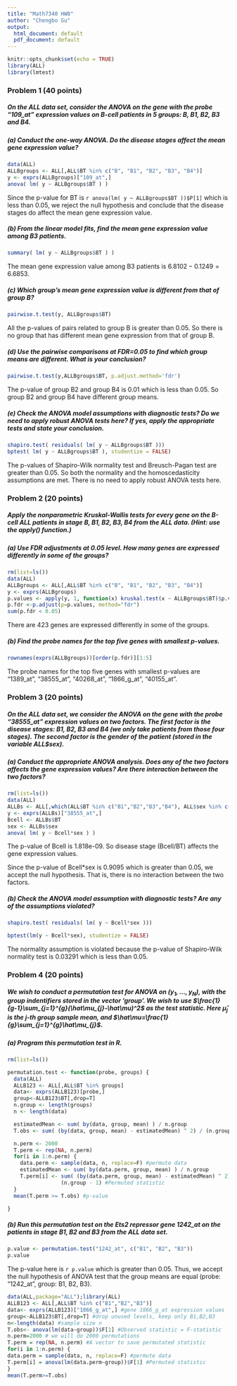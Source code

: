 ```yaml
---
title: "Math7340 HW8"
author: "Chengbo Gu"
output:
  html_document: default
  pdf_document: default
---
```


```r
knitr::opts_chunk$set(echo = TRUE)
library(ALL)
library(lmtest)
```

### Problem 1 (40 points)

##### On the ALL data set, consider the ANOVA on the gene with the probe “109_at” expression values on B-cell patients in 5 groups: B, B1, B2, B3 and B4.
##### (a) Conduct the one-way ANOVA. Do the disease stages affect the mean gene expression value?

```r
data(ALL)
ALLBgroups <- ALL[,ALL$BT %in% c("B", "B1", "B2", "B3", "B4")]
y <- exprs(ALLBgroups)["109_at",]
anova( lm( y ~ ALLBgroups$BT ) )
```

Since the p-value for BT is `r anova(lm( y ~ ALLBgroups$BT ))$P[1]` which is less than 0.05, we reject the null hypothesis and conclude that the disease stages do affect the mean gene expression value.


##### (b) From the linear model fits, find the mean gene expression value among B3 patients.

```r
summary( lm( y ~ ALLBgroups$BT ) )
```
The mean gene expression value among B3 patients is $6.8102-0.1249=6.6853$.

##### (c) Which group’s mean gene expression value is different from that of group B?

```r
pairwise.t.test(y, ALLBgroups$BT)
```

All the p-values of pairs related to group B is greater than 0.05. So there is no group that has different mean gene expression from that of group B.

##### (d) Use the pairwise comparisons at FDR=0.05 to find which group means are different. What is your conclusion?

```r
pairwise.t.test(y,ALLBgroups$BT, p.adjust.method='fdr')
```


The p-value of group B2 and group B4 is 0.01 which is less than 0.05. So group B2 and group B4 have different group means.


##### (e) Check the ANOVA model assumptions with diagnostic tests? Do we need to apply robust ANOVA tests here? If yes, apply the appropriate tests and state your conclusion.
```r
shapiro.test( residuals( lm( y ~ ALLBgroups$BT )))
bptest( lm( y ~ ALLBgroups$BT ), studentize = FALSE)
```

The p-values of Shapiro-Wilk normality test and Breusch-Pagan test are greater than 0.05. So both the normality and the homoscedasticity assumptions are met. There is no need to apply robust ANOVA tests here.


### Problem 2 (20 points)

##### Apply the nonparametric Kruskal-Wallis tests for every gene on the B-cell ALL patients in stage B, B1, B2, B3, B4 from the ALL data. (Hint: use the apply() function.)

##### (a) Use FDR adjustments at 0.05 level. How many genes are expressed differently in some of the groups?

```r
rm(list=ls())
data(ALL)
ALLBgroups <- ALL[,ALL$BT %in% c("B", "B1", "B2", "B3", "B4")]
y <- exprs(ALLBgroups)
p.values <- apply(y, 1, function(x) kruskal.test(x ~ ALLBgroups$BT)$p.value)
p.fdr <-p.adjust(p=p.values, method="fdr")
sum(p.fdr < 0.05)
```

There are 423 genes are expressed differently in some of the groups.


##### (b) Find the probe names for the top five genes with smallest p-values.

```r
rownames(exprs(ALLBgroups))[order(p.fdr)][1:5]
```

The probe names for the top five genes with smallest p-values are "1389_at", "38555_at",  "40268_at", "1866_g_at", "40155_at".


### Problem 3 (20 points)

##### On the ALL data set, we consider the ANOVA on the gene with the probe “38555_at” expression values on two factors. The first factor is the disease stages: B1, B2, B3 and B4 (we only take patients from those four stages). The second factor is the gender of the patient (stored in the variable ALL$sex).

##### (a) Conduct the appropriate ANOVA analysis. Does any of the two factors affects the gene expression values? Are there interaction between the two factors?

```r
rm(list=ls())
data(ALL)
ALLBs <- ALL[,which(ALL$BT %in% c("B1","B2","B3","B4"), ALL$sex %in% c("F", "M"))]
y <- exprs(ALLBs)["38555_at",]
Bcell <- ALLBs$BT
sex <- ALLBs$sex
anova( lm( y ~ Bcell*sex ) )
```

The p-value of Bcell is 1.818e-09. So disease stage (Bcell/BT) affects the gene expression values.

Since the p-value of Bcell*sex is 0.9095 which is greater than 0.05, we accept the null hypothesis. That is, there is no interaction between the two factors.

##### (b) Check the ANOVA model assumption with diagnostic tests? Are any of the assumptions violated?
```r
shapiro.test( residuals( lm( y ~ Bcell*sex )))

bptest(lm(y ~ Bcell*sex), studentize = FALSE)
```

The normality assumption is violated because the p-value of Shapiro-Wilk normality test is 0.03291 which is less than 0.05.


### Problem 4 (20 points)

##### We wish to conduct a permutation test for ANOVA on $(y_{1},...,y_{N})$, with the group indentifiers stored in the vector 'group'. We wish to use $\frac{1}{g-1}\sum_{j=1}^{g}(\hat\mu_{j}-\hat\mu)^2$ as the test statistic. Here $\hat\mu_{j}$ is the j-th group sample mean, and $\hat\mu=\frac{1}{g}\sum_{j=1}^{g}\hat\mu_{j}$.

##### (a) Program this permutation test in R.

```r
rm(list=ls())

permutation.test <- function(probe, groups) {
  data(ALL)
  ALLB123 <- ALL[,ALL$BT %in% groups]
  data<- exprs(ALLB123)[probe,]
  group<-ALLB123$BT[,drop=T]
  n.group <- length(groups)
  n <- length(data)

  estimatedMean <- sum( by(data, group, mean) ) / n.group
  T.obs <- sum( (by(data, group, mean) - estimatedMean) ^ 2) / (n.group - 1)

  n.perm <- 2000
  T.perm <- rep(NA, n.perm)
  for(i in 1:n.perm) {
    data.perm <- sample(data, n, replace=F) #permute data
    estimatedMean <- sum( by(data.perm, group, mean) ) / n.group
    T.perm[i] <- sum( (by(data.perm, group, mean) - estimatedMean) ^ 2) /
                 (n.group - 1) #Permuted statistic
  }
  mean(T.perm >= T.obs) #p-value

}
```

##### (b) Run this permutation test on the Ets2 repressor gene 1242_at on the patients in stage B1, B2 and B3 from the ALL data set.

```r
p.value <- permutation.test("1242_at", c("B1", "B2", "B3"))
p.value
```

The p-value here is `r p.value` which is greater than 0.05.
Thus, we accept the null hypothesis of ANOVA test that the group means are equal (probe: "1242_at", group: B1, B2, B3).
```r
data(ALL,package="ALL");library(ALL)
ALLB123 <- ALL[,ALL$BT %in% c("B1","B2","B3")] 
data<- exprs(ALLB123)["1866_g_at",] #gene 1866_g_at expression values
group<-ALLB123$BT[,drop=T] #drop unused levels, keep only B1,B2,B3
n<-length(data) #sample size n
T.obs<- anova(lm(data~group))$F[1] #Observed statistic = F-statistic
n.perm=2000 # we will do 2000 permutations
T.perm = rep(NA, n.perm) #A vector to save permutated statistic
for(i in 1:n.perm) {
data.perm = sample(data, n, replace=F) #permute data
T.perm[i] = anova(lm(data.perm~group))$F[1] #Permuted statistic
}
mean(T.perm>=T.obs)
```